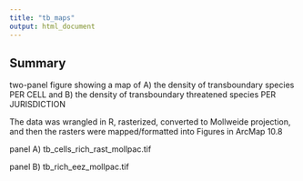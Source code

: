 ```yaml
---
title: "tb_maps"
output: html_document
---
```


## Summary

two-panel figure showing a map of A) the density of transboundary species PER CELL and B) the density of transboundary threatened species PER JURISDICTION

The data was wrangled in R, rasterized, converted to Mollweide projection, and then the rasters were mapped/formatted into Figures in ArcMap 10.8

panel A) tb_cells_rich_rast_mollpac.tif

panel B) tb_rich_eez_mollpac.tif


```r


```


